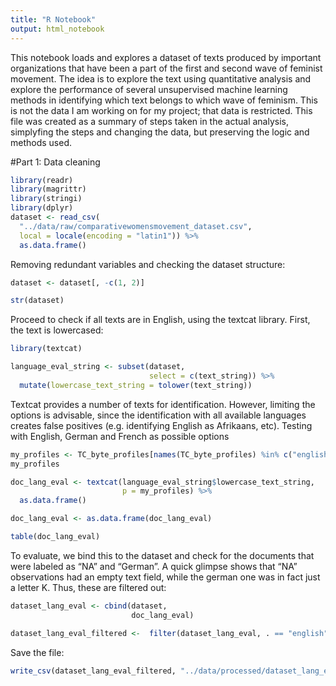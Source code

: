 ```yaml
---
title: "R Notebook"
output: html_notebook
---
```


This notebook loads and explores a dataset of texts produced by important
organizations that have been a part of the first and second wave of feminist 
movement. The idea is to explore the text using quantitative analysis and explore
the performance of several unsupervised machine learning methods in identifying
which text belongs to which wave of feminism.
This is not the data I am working on for my project; that data is restricted.
This file was created as a summary of steps taken in the actual analysis,
simplyfing the steps and changing the data, but preserving the logic and
methods used. 


#Part 1: Data cleaning

```r
library(readr)
library(magrittr)
library(stringi)
library(dplyr)
dataset <- read_csv(
  "../data/raw/comparativewomensmovement_dataset.csv",
  local = locale(encoding = "latin1")) %>%
  as.data.frame()
```

Removing redundant variables and checking the dataset structure:
```r
dataset <- dataset[, -c(1, 2)]

str(dataset)
```

Proceed to check if all texts are in English, using the textcat library.
First, the text is lowercased:
```r
library(textcat)

language_eval_string <- subset(dataset, 
                               select = c(text_string)) %>%
  mutate(lowercase_text_string = tolower(text_string))

```

Textcat provides a number of texts for identification. However, limiting the 
options is advisable, since the identification with all available languages
creates false positives (e.g. identifying English as Afrikaans, etc). Testing
with English, German and French as possible options
```r
my_profiles <- TC_byte_profiles[names(TC_byte_profiles) %in% c("english", "german", "french")]
my_profiles

doc_lang_eval <- textcat(language_eval_string$lowercase_text_string, 
                         p = my_profiles) %>%
  as.data.frame()

doc_lang_eval <- as.data.frame(doc_lang_eval)

table(doc_lang_eval)
```

To evaluate, we bind this to the dataset and check for the 
documents that were labeled as "NA" and "German". A quick glimpse shows
that "NA" observations had an empty text field, while the german one
was in fact just a letter K. Thus, these are filtered out:
```r
dataset_lang_eval <- cbind(dataset,
                           doc_lang_eval)

dataset_lang_eval_filtered <-  filter(dataset_lang_eval, . == "english")
```
Save the file:
```r
write_csv(dataset_lang_eval_filtered, "../data/processed/dataset_lang_eval_filtered.csv")
```